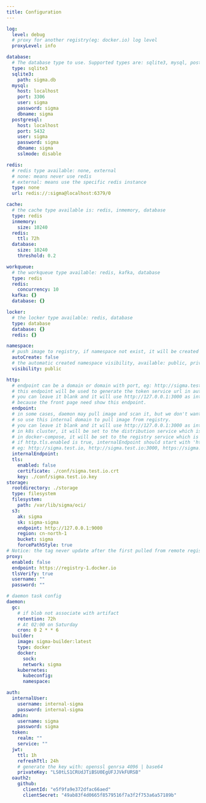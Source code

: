 ```yaml
---
title: Configuration
---
```


``` yaml
log:
  level: debug
  # proxy for another registry(eg: docker.io) log level
  proxyLevel: info

database:
  # The database type to use. Supported types are: sqlite3, mysql, postgresql
  type: sqlite3
  sqlite3:
    path: sigma.db
  mysql:
    host: localhost
    port: 3306
    user: sigma
    password: sigma
    dbname: sigma
  postgresql:
    host: localhost
    port: 5432
    user: sigma
    password: sigma
    dbname: sigma
    sslmode: disable

redis:
  # redis type available: none, external
  # none: means never use redis
  # external: means use the specific redis instance
  type: none
  url: redis://:sigma@localhost:6379/0

cache:
  # the cache type available is: redis, inmemory, database
  type: redis
  inmemory:
    size: 10240
  redis:
    ttl: 72h
  database:
    size: 10240
    threshold: 0.2

workqueue:
  # the workqueue type available: redis, kafka, database
  type: redis
  redis:
    concurrency: 10
  kafka: {}
  database: {}

locker:
  # the locker type available: redis, database
  type: database
  database: {}
  redis: {}

namespace:
  # push image to registry, if namespace not exist, it will be created automatically
  autoCreate: false
  # the automatic created namespace visibility, available: public, private
  visibility: public

http:
  # endpoint can be a domain or domain with port, eg: http://sigma.test.io, https://sigma.test.io:30080, http://127.0.0.1:3000
  # this endpoint will be used to generate the token service url in auth middleware,
  # you can leave it blank and it will use http://127.0.0.1:3000 as internal domain by default,
  # because the front page need show this endpoint.
  endpoint:
  # in some cases, daemon may pull image and scan it, but we don't want to pull image from public registry domain,
  # so use this internal domain to pull image from registry.
  # you can leave it blank and it will use http://127.0.0.1:3000 as internal domain by default.
  # in k8s cluster, it will be set to the distribution service which is used to pull image from registry, eg: http://registry.default.svc.cluster.local:3000
  # in docker-compose, it will be set to the registry service which is used to pull image from registry, eg: http://registry:3000
  # if http.tls.enabled is true, internalEndpoint should start with 'https://'
  # eg: http://sigma.test.io, http://sigma.test.io:3000, https://sigma.test.io:30080
  internalEndpoint:
  tls:
    enabled: false
    certificate: ./conf/sigma.test.io.crt
    key: ./conf/sigma.test.io.key
storage:
  rootdirectory: ./storage
  type: filesystem
  filesystem:
    path: /var/lib/sigma/oci/
  s3:
    ak: sigma
    sk: sigma-sigma
    endpoint: http://127.0.0.1:9000
    region: cn-north-1
    bucket: sigma
    forcePathStyle: true
# Notice: the tag never update after the first pulled from remote registry, unless you delete the image and pull again.
proxy:
  enabled: false
  endpoint: https://registry-1.docker.io
  tlsVerify: true
  username: ""
  password: ""

# daemon task config
daemon:
  gc:
    # if blob not associate with artifact
    retention: 72h
    # At 02:00 on Saturday
    cron: 0 2 * * 6
  builder:
    image: sigma-builder:latest
    type: docker
    docker:
      sock:
      network: sigma
    kubernetes:
      kubeconfig:
      namespace:

auth:
  internalUser:
    username: internal-sigma
    password: internal-sigma
  admin:
    username: sigma
    password: sigma
  token:
    realm: ""
    service: ""
  jwt:
    ttl: 1h
    refreshTtl: 24h
    # generate the key with: openssl genrsa 4096 | base64
    privateKey: "LS0tLS1CRUdJTiBSU0EgUFJJVkFURSB"
  oauth2:
    github:
      clientId: "e5f9fa9e372dfac66aed"
      clientSecret: "49ab83f4d0665f8579516f7a3f2f753a6a57189b"
```
